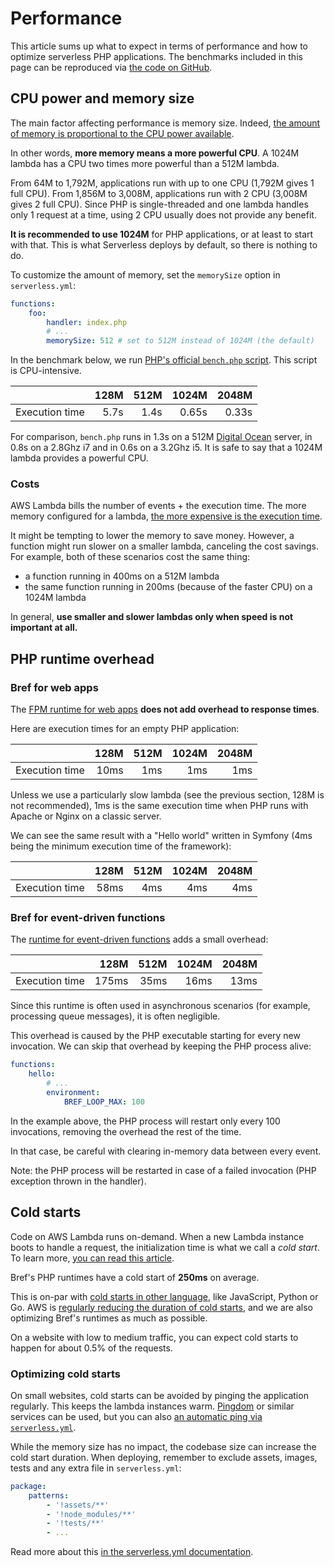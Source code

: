 

# Performance

This article sums up what to expect in terms of performance and how to optimize serverless PHP applications. The benchmarks included in this page can be reproduced via [the code on GitHub](https://github.com/brefphp/benchmarks).

## CPU power and memory size

The main factor affecting performance is memory size. Indeed, [the amount of memory is proportional to the CPU power available](https://docs.aws.amazon.com/lambda/latest/dg/resource-model.html).

In other words, **more memory means a more powerful CPU**. A 1024M lambda has a CPU two times more powerful than a 512M lambda.

From 64M to 1,792M, applications run with up to one CPU (1,792M gives 1 full CPU). From 1,856M to 3,008M, applications run with 2 CPU (3,008M gives 2 full CPU). Since PHP is single-threaded and one lambda handles only 1 request at a time, using 2 CPU usually does not provide any benefit.

**It is recommended to use 1024M** for PHP applications, or at least to start with that. This is what Serverless deploys by default, so there is nothing to do.

To customize the amount of memory, set the `memorySize` option in `serverless.yml`:

```yml filename="serverless.yml" {5}
functions:
    foo:
        handler: index.php
        # ...
        memorySize: 512 # set to 512M instead of 1024M (the default)
```

In the benchmark below, we run [PHP's official `bench.php` script](https://github.com/php/php-src/blob/master/Zend/bench.php). This script is CPU-intensive.

|                  |  128M | 512M | 1024M | 2048M |
|------------------|------:|-----:|------:|------:|
| Execution time   |  5.7s | 1.4s | 0.65s | 0.33s |

For comparison, `bench.php` runs in 1.3s on a 512M [Digital Ocean](https://www.digitalocean.com/) server, in 0.8s on a 2.8Ghz i7 and in 0.6s on a 3.2Ghz i5. It is safe to say that a 1024M lambda provides a powerful CPU.

### Costs

AWS Lambda bills the number of events + the execution time. The more memory configured for a lambda, [the more expensive is the execution time](https://aws.amazon.com/lambda/pricing/).

It might be tempting to lower the memory to save money. However, a function might run slower on a smaller lambda, canceling the cost savings. For example, both of these scenarios cost the same thing:

- a function running in 400ms on a 512M lambda
- the same function running in 200ms (because of the faster CPU) on a 1024M lambda

In general, **use smaller and slower lambdas only when speed is not important at all.**

## PHP runtime overhead

### Bref for web apps

The [FPM runtime for web apps](../runtimes/fpm-runtime.mdx) **does not add overhead to response times**.

Here are execution times for an empty PHP application:

|                  |  128M | 512M | 1024M | 2048M |
|------------------|------:|-----:|------:|------:|
| Execution time   |  10ms |  1ms |   1ms |   1ms |

Unless we use a particularly slow lambda (see the previous section, 128M is not recommended), 1ms is the same execution time when PHP runs with Apache or Nginx on a classic server.

We can see the same result with a "Hello world" written in Symfony (4ms being the minimum execution time of the framework):

|                  |  128M | 512M | 1024M | 2048M |
|------------------|------:|-----:|------:|------:|
| Execution time   |  58ms |  4ms |   4ms |   4ms |

### Bref for event-driven functions

The [runtime for event-driven functions](/docs/runtimes/function.mdx) adds a small overhead:

|                  |  128M | 512M | 1024M | 2048M |
|------------------|------:|-----:|------:|------:|
| Execution time   | 175ms | 35ms |  16ms |  13ms |

Since this runtime is often used in asynchronous scenarios (for example, processing queue messages), it is often negligible.

This overhead is caused by the PHP executable starting for every new invocation.
We can skip that overhead by keeping the PHP process alive:

```yml filename="serverless.yml" {5}
functions:
    hello:
        # ...
        environment:
            BREF_LOOP_MAX: 100
```

In the example above, the PHP process will restart only every 100 invocations, removing the overhead the rest of the time.

In that case, be careful with clearing in-memory data between every event.

<Callout>
    Note: the PHP process will be restarted in case of a failed invocation (PHP exception thrown in the handler).
</Callout>

## Cold starts

Code on AWS Lambda runs on-demand. When a new Lambda instance boots to handle a request, the initialization time is what we call a *cold start*. To learn more, [you can read this article](https://hackernoon.com/im-afraid-you-re-thinking-about-aws-lambda-cold-starts-all-wrong-7d907f278a4f).

Bref's PHP runtimes have a cold start of **250ms** on average.

This is on-par with [cold starts in other language](https://mikhail.io/serverless/coldstarts/aws/), like JavaScript, Python or Go. AWS is [regularly reducing the duration of cold starts](https://levelup.gitconnected.com/aws-lambda-cold-start-language-comparisons-2019-edition-%EF%B8%8F-1946d32a0244), and we are also optimizing Bref's runtimes as much as possible.

On a website with low to medium traffic, you can expect cold starts to happen for about 0.5% of the requests.

### Optimizing cold starts

On small websites, cold starts can be avoided by pinging the application regularly. This keeps the lambda instances warm. [Pingdom](https://www.pingdom.com/) or similar services can be used, but you can also [an automatic ping via `serverless.yml`](/docs/web-apps/index.md#cold-starts).

While the memory size has no impact, the codebase size can increase the cold start duration. When deploying, remember to exclude assets, images, tests and any extra file in `serverless.yml`:

```yml filename="serverless.yml"
package:
    patterns:
        - '!assets/**'
        - '!node_modules/**'
        - '!tests/**'
        - ...
```

Read more about this [in the serverless.yml documentation](serverless-yml.mdx#exclusions).
